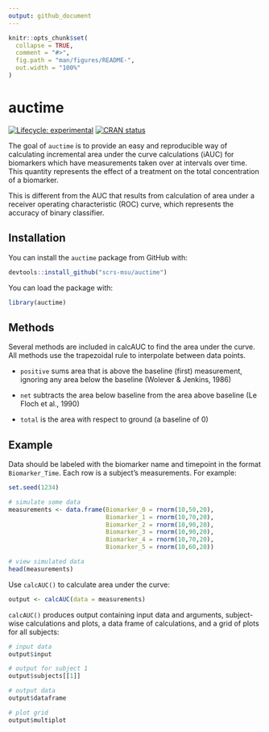 ```yaml
---
output: github_document
---
```


<!-- README.md is generated from README.Rmd. Please edit that file -->

```r
knitr::opts_chunk$set(
  collapse = TRUE,
  comment = "#>",
  fig.path = "man/figures/README-",
  out.width = "100%"
)
```

# auctime

<!-- badges: start -->
[![Lifecycle: experimental](https://img.shields.io/badge/lifecycle-experimental-orange.svg)](https://lifecycle.r-lib.org/articles/stages.html#experimental)
[![CRAN status](https://www.r-pkg.org/badges/version/auctime)](https://CRAN.R-project.org/package=auctime)
<!-- badges: end -->

The goal of `auctime` is to provide an easy and reproducible way of calculating incremental area under the curve calculations (iAUC) for biomarkers which have measurements taken over at intervals over time. This quantity represents the effect of a treatment on the total concentration of a biomarker.

This is different from the AUC that results from calculation of area under a receiver operating characteristic (ROC) curve, which represents the accuracy of binary classifier.

## Installation

You can install the `auctime` package from GitHub with:

```r
devtools::install_github("scrs-msu/auctime")
```

You can load the package with:

```r
library(auctime)
```

## Methods

Several methods are included in calcAUC to find the area under the curve. All methods use the trapezoidal rule to interpolate between data points.

 - `positive` sums area that is above the baseline (first) measurement, ignoring any area below the baseline (Wolever & Jenkins, 1986)

 - `net` subtracts the area below baseline from the area above baseline (Le Floch et al., 1990)

 - `total` is the area with respect to ground (a baseline of 0)

## Example

Data should be labeled with the biomarker name and timepoint in the format `Biomarker_Time`. Each row is a subject's measurements. For example:

```r
set.seed(1234)

# simulate some data
measurements <- data.frame(Biomarker_0 = rnorm(10,50,20),
                           Biomarker_1 = rnorm(10,70,20),
                           Biomarker_2 = rnorm(10,90,20),
                           Biomarker_3 = rnorm(10,90,20),
                           Biomarker_4 = rnorm(10,70,20),
                           Biomarker_5 = rnorm(10,60,20))

# view simulated data
head(measurements)
```

Use `calcAUC()` to calculate area under the curve:

```r
output <- calcAUC(data = measurements)
```

`calcAUC()` produces output containing input data and arguments, subject-wise calculations and plots, a data frame of calculations, and a grid of plots for all subjects:

```r
# input data
output$input

# output for subject 1
output$subjects[[1]]

# output data
output$dataframe

# plot grid
output$multiplot
```
